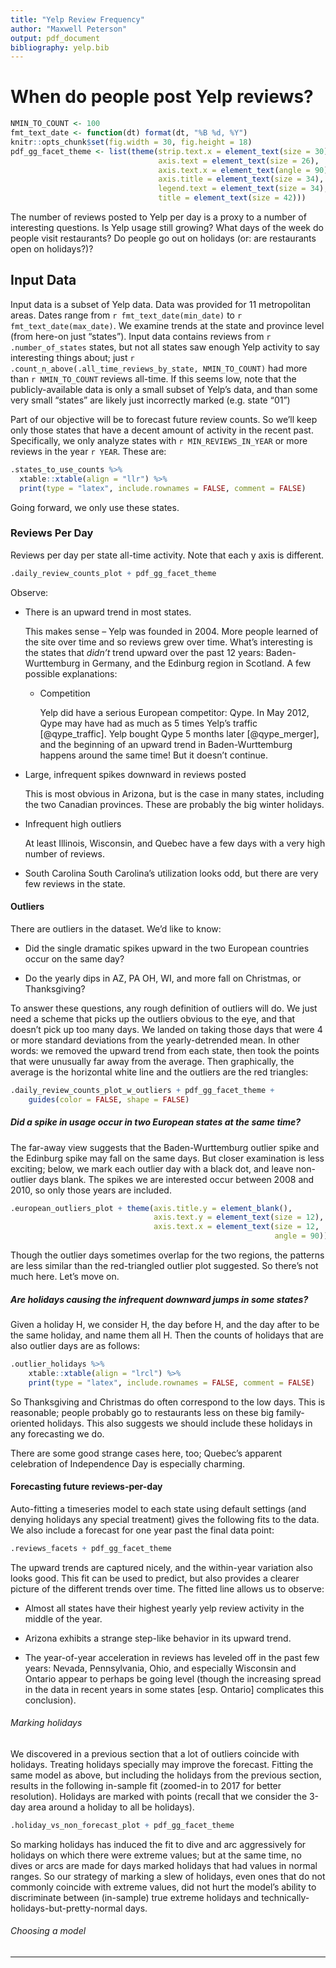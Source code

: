 ```yaml
---
title: "Yelp Review Frequency"
author: "Maxwell Peterson"
output: pdf_document
bibliography: yelp.bib
---
```


# When do people post Yelp reviews?

```r
NMIN_TO_COUNT <- 100
fmt_text_date <- function(dt) format(dt, "%B %d, %Y")
knitr::opts_chunk$set(fig.width = 30, fig.height = 18)
pdf_gg_facet_theme <- list(theme(strip.text.x = element_text(size = 30),
                                 axis.text = element_text(size = 26),
                                 axis.text.x = element_text(angle = 90),
                                 axis.title = element_text(size = 34),
                                 legend.text = element_text(size = 34),
                                 title = element_text(size = 42)))
```

The number of reviews posted to Yelp per day is a proxy to
a number of interesting questions. Is Yelp usage still growing? What days of
the week do people visit restaurants? Do people go out on holidays (or: are
restaurants open on holidays?)?

## Input Data
Input data is a subset of Yelp data. Data was provided for 11 metropolitan areas.
Dates range from `r fmt_text_date(min_date)` to
`r fmt_text_date(max_date)`. We examine trends at the state and province level
(from here-on just "states"). Input data contains reviews from
`r .number_of_states` states, but not all states saw enough Yelp activity to
say interesting things about; just
`r .count_n_above(.all_time_reviews_by_state, NMIN_TO_COUNT)`
had more than `r NMIN_TO_COUNT` reviews all-time. If this seems low, note that
the publicly-available data is only a small subset of Yelp's data, and than
some very small "states" are likely just incorrectly marked (e.g. state "01")

Part of our objective will be to forecast future review counts. So we'll
keep only those states that have a decent amount of activity in the recent past.
Specifically, we only analyze states with `r MIN_REVIEWS_IN_YEAR` or more
reviews in the year `r YEAR`.  These are:
```r
.states_to_use_counts %>%
  xtable::xtable(align = "llr") %>%
  print(type = "latex", include.rownames = FALSE, comment = FALSE)
```

Going forward, we only use these states.

\pagebreak
      	
### Reviews Per Day
Reviews per day per state all-time activity.
Note that each y axis is different.

```r
.daily_review_counts_plot + pdf_gg_facet_theme
```

Observe:
	
* There is an upward trend in most states.
  
    This makes sense -- Yelp was founded
    in 2004. More people learned of the site over time and so reviews grew over time.
    What's interesting is the states that *didn't* trend upward over the past 12 years:
    Baden-Wurttemburg in Germany, and the Edinburg region in Scotland. A few
    possible explanations:

    + Competition
    
        Yelp did have a serious European competitor: Qype. In May 2012, Qype 
        may have had as much as 5 times Yelp's traffic [@qype_traffic].
	Yelp bought Qype 5 months later [@qype_merger], and the beginning of an
	upward trend in Baden-Wurttemburg happens around the same time!
	But it doesn't continue.

* Large, infrequent spikes downward in reviews posted

    This is most obvious in Arizona, but is the case in many states, including
    the two Canadian provinces. These are probably the big winter holidays.

* Infrequent high outliers

    At least Illinois, Wisconsin, and Quebec have a few days with a very high
    number of reviews.

* South Carolina
    South Carolina's utilization looks odd, but there are very few reviews
    in the state.

\pagebreak
    
#### Outliers
There are outliers in the dataset. We'd like to know:

* Did the single dramatic spikes upward in the two European countries occur
  on the same day?

* Do the yearly dips in AZ, PA OH, WI, and more fall on Christmas, or
  Thanksgiving?

To answer these questions, any rough definition of outliers will do.
We just need a scheme that picks up the outliers obvious to the eye, 
and that doesn't pick up too many days.
We landed on taking those days that were 4 or more standard deviations from
the yearly-detrended mean. In other words: we removed the upward trend from
each state, then took the points that were unusually far away from the average.
Then graphically, the average is the horizontal white line and the
outliers are the red triangles:

```r
.daily_review_counts_plot_w_outliers + pdf_gg_facet_theme +
    guides(color = FALSE, shape = FALSE)
```

##### Did a spike in usage occur in two European states at the same time?
	
The far-away view suggests that the Baden-Wurttemburg outlier spike
and the Edinburg spike may fall on the same days. But closer examination
is less exciting; below, we mark each outlier day with a black dot, and leave
non-outlier days blank. The spikes we are interested occur between 2008 and
2010, so only those years are included.

```r
.european_outliers_plot + theme(axis.title.y = element_blank(),
                                axis.text.y = element_text(size = 12),
                                axis.text.x = element_text(size = 12,
                                                           angle = 90))
```

Though the outlier  days sometimes overlap for the two regions,
the patterns are less similar than the red-triangled outlier plot suggested. So
there's not much here. Let's move on.  

\pagebreak
	
##### Are holidays causing the infrequent downward jumps in some states?

Given a holiday H, we consider H, the day before H, and the day after to be
the same holiday, and name them all H.
Then the counts of holidays that are also outlier days are as follows:
```r
.outlier_holidays %>%
    xtable::xtable(align = "lrcl") %>%
    print(type = "latex", include.rownames = FALSE, comment = FALSE)
```

So Thanksgiving and Christmas do often correspond to the low days. This
is reasonable; people probably go to restaurants less on these big family-oriented
holidays. This also suggests we should include these holidays in any forecasting we do.  

There are some good strange cases here, too; Quebec's apparent celebration of
Independence Day is especially charming.

\pagebreak

#### Forecasting future reviews-per-day

Auto-fitting a timeseries model to each state using default settings
(and denying holidays any special treatment) gives the following fits 
to the data. We also include a forecast for one year past
the final data point:
    
```r
.reviews_facets + pdf_gg_facet_theme
```  

The upward trends are captured nicely, and the within-year variation
also looks good. This fit can be used to predict, but also provides a clearer
picture of the different trends over time. The fitted line allows us
to observe:

* Almost all states have their highest yearly yelp review activity 
  in the middle of the year.

* Arizona exhibits a strange step-like behavior in its upward trend.

* The year-of-year acceleration in reviews has leveled off in the past
  few years: Nevada, Pennsylvania, Ohio, and especially Wisconsin and Ontario
  appear to perhaps be going level (though the increasing spread in the data
  in recent years in some states [esp. Ontario] complicates this conclusion).

\pagebreak

###### Marking holidays
We discovered in a previous section that a lot of outliers coincide with
holidays. Treating holidays specially may improve the forecast. Fitting the
same model as above, but including the holidays from the previous section,
results in the following in-sample fit (zoomed-in to 2017 for better resolution).
Holidays are marked with points (recall that we consider the 3-day area 
around a holiday to all be holidays).

```r
.holiday_vs_non_forecast_plot + pdf_gg_facet_theme
```  

So marking holidays has induced the fit to dive and arc aggressively for
holidays on which there were extreme values; but at the same time, no
dives or arcs are made for days marked holidays that had values in
normal ranges. So our strategy of marking a slew of holidays, even ones that
do not commonly coincide with extreme values, did not hurt the model's ability
to discriminate between (in-sample) true extreme holidays and 
technically-holidays-but-pretty-normal days.

###### Choosing a model

*****